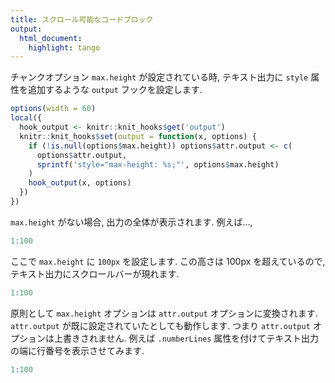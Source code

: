```yaml
---
title: スクロール可能なコードブロック
output: 
  html_document: 
    highlight: tango
---
```


チャンクオプション `max.height` が設定されている時, テキスト出力に `style` 属性を追加するような `output` フックを設定します.

```r
options(width = 60)
local({
  hook_output <- knitr::knit_hooks$get('output')
  knitr::knit_hooks$set(output = function(x, options) {
    if (!is.null(options$max.height)) options$attr.output <- c(
      options$attr.output,
      sprintf('style="max-height: %s;"', options$max.height)
    )
    hook_output(x, options)
  })
})
```

`max.height` がない場合, 出力の全体が表示されます. 例えば...,

```r
1:100
```

ここで `max.height` に `100px` を設定します. この高さは 100px を超えているので, テキスト出力にスクロールバーが現れます.

```r
1:100
```

原則として `max.height` オプションは `attr.output` オプションに変換されます. `attr.output` が既に設定されていたとしても動作します. つまり `attr.output` オプションは上書きされません. 例えば `.numberLines` 属性を付けてテキスト出力の端に行番号を表示させてみます.

```r
1:100
```
